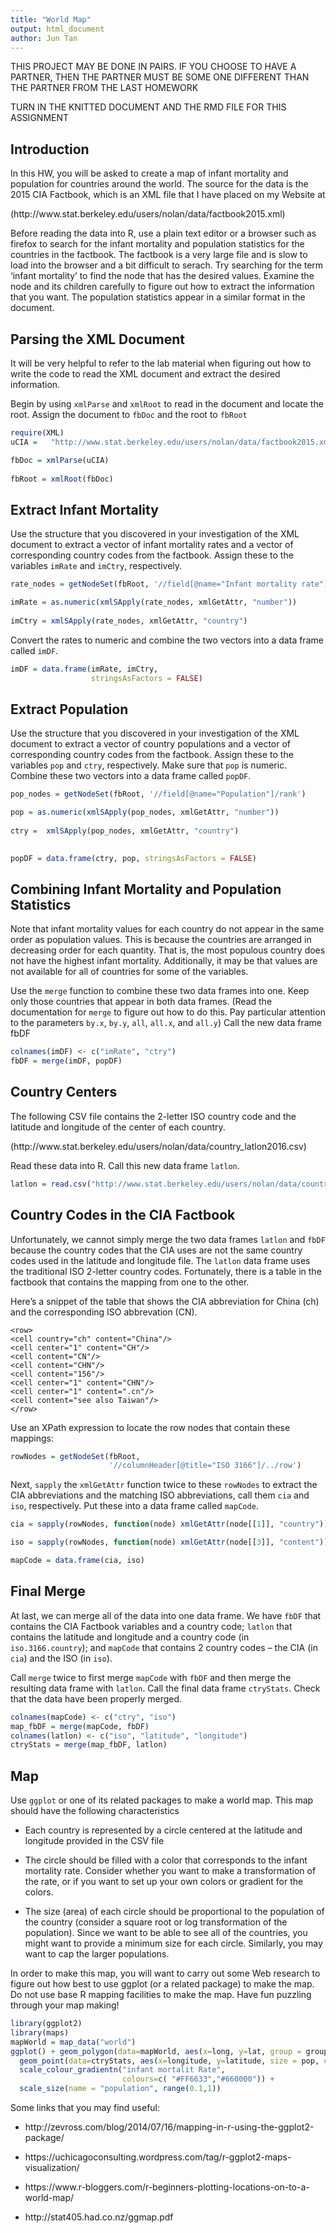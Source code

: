 ```yaml
---
title: "World Map"
output: html_document
author: Jun Tan
---
```


THIS PROJECT MAY BE DONE IN PAIRS. IF YOU CHOOSE TO HAVE A PARTNER, THEN THE PARTNER MUST BE SOME ONE DIFFERENT THAN THE PARTNER FROM THE LAST HOMEWORK

TURN IN THE KNITTED DOCUMENT AND THE RMD FILE FOR THIS ASSIGNMENT

## Introduction

In this HW, you will be asked to create a map of infant mortality and population for countries around the world.  The source for the data is the 2015 CIA Factbook,
which is an XML file that I have placed on my Website at 

(http://www.stat.berkeley.edu/users/nolan/data/factbook2015.xml)


Before reading the data into R, use a plain text editor or a browser such as firefox to search for the infant mortality and population statistics for the countries in the factbook. The factbook is a very large file and is slow to load into the browser and a bit difficult to serach.  Try searching for the term 'infant mortality' to find the node that has the desired values. Examine the node and its children carefully to figure out how to extract the information that you want. The population statistics appear in a similar format in the document.

## Parsing the XML Document

It will be very helpful to refer to the lab material when figuring out how to write the code to read the XML document and extract the desired information.

Begin by using `xmlParse` and `xmlRoot` to read in the document and locate the root. Assign the document to `fbDoc` and the root to `fbRoot`

```r
require(XML)
uCIA =   "http://www.stat.berkeley.edu/users/nolan/data/factbook2015.xml"

fbDoc = xmlParse(uCIA)
  
fbRoot = xmlRoot(fbDoc)
```

## Extract Infant Mortality

Use the structure that you discovered in your investigation of the XML document to extract a vector of infant mortality rates and a vector of corresponding country codes from the factbook. Assign these to the variables `imRate` and `imCtry`, respectively.

```r
rate_nodes = getNodeSet(fbRoot, '//field[@name="Infant mortality rate"]/rank')

imRate = as.numeric(xmlSApply(rate_nodes, xmlGetAttr, "number"))
  
imCtry = xmlSApply(rate_nodes, xmlGetAttr, "country")

```

Convert the rates to numeric and combine the two vectors into a data frame called `imDF`.

```r
imDF = data.frame(imRate, imCtry, 
                  stringsAsFactors = FALSE)
```

## Extract Population

Use the structure that you discovered in your investigation of the XML document to extract a vector of country populations and a vector of corresponding country codes from the factbook. Assign these to the variables `pop` and `ctry`, respectively. Make sure that `pop` is numeric. Combine these two vectors into a data frame called `popDF`.

```r
pop_nodes = getNodeSet(fbRoot, '//field[@name="Population"]/rank')

pop = as.numeric(xmlSApply(pop_nodes, xmlGetAttr, "number"))
  
ctry =  xmlSApply(pop_nodes, xmlGetAttr, "country")

  
popDF = data.frame(ctry, pop, stringsAsFactors = FALSE)
```



## Combining Infant Mortality and Population Statistics

Note that infant mortality values for each country do not appear in the same order as population values. This is because the countries are arranged in decreasing order for each quantity. That is, the most populous country does not have the highest infant mortality. Additionally, it may be that values are not available for all of countries for some of the variables.

Use the `merge` function to combine these two data frames into one. Keep only those countries that appear in both data frames. (Read the documentation for `merge` to figure out how to do this. Pay particular attention to the parameters `by.x`, `by.y`, `all`, `all.x`, and `all.y`) Call the new data frame fbDF

```r
colnames(imDF) <- c("imRate", "ctry")
fbDF = merge(imDF, popDF)
```

## Country Centers

The following CSV file contains the 2-letter ISO country code and the latitude and longitude of the center of each country. 

(http://www.stat.berkeley.edu/users/nolan/data/country_latlon2016.csv)

Read these data into R. Call this new data frame `latlon`. 

```r
latlon = read.csv("http://www.stat.berkeley.edu/users/nolan/data/country_latlon2016.csv") 

```

##  Country Codes in the CIA Factbook

Unfortunately, we cannot simply merge the two data frames `latlon` and `fbDF` because the country codes that the CIA uses are not the same country codes used in the latitude and longitude file.  The `latlon` data frame uses the traditional ISO 2-letter country codes. Fortunately, there is a table in the factbook that contains the mapping from one to the other.

Here's a snippet of the table that shows the CIA abbreviation for China (ch) and the corresponding ISO abbrevation (CN).

```
<row>
<cell country="ch" content="China"/>
<cell center="1" content="CH"/>
<cell content="CN"/>
<cell content="CHN"/>
<cell content="156"/>
<cell center="1" content="CHN"/>
<cell center="1" content=".cn"/>
<cell content="see also Taiwan"/>
</row>
```



Use an XPath expression to locate the row nodes that contain these mappings:

```r
rowNodes = getNodeSet(fbRoot,
                      '//columnHeader[@title="ISO 3166"]/../row')
```

Next, `sapply` the `xmlGetAttr` function twice to these `rowNodes` to extract the CIA abbreviations and the matching ISO abbreviations, call them `cia` and `iso`, respectively. Put these into a data frame called `mapCode`.

```r
cia = sapply(rowNodes, function(node) xmlGetAttr(node[[1]], "country"))

iso = sapply(rowNodes, function(node) xmlGetAttr(node[[3]], "content"))

mapCode = data.frame(cia, iso)
```


## Final Merge

At last, we can merge all of the data into one data frame. We have `fbDF` that contains the CIA Factbook variables and a country code; `latlon` that contains the latitude and longitude and a country code (in `iso.3166.country`);  and `mapCode` that contains 2 country codes -- the CIA (in `cia`) and the ISO (in `iso`). 

Call `merge` twice to first merge `mapCode` with `fbDF` and then merge the resulting data frame with `latlon`.
Call the final data frame `ctryStats`. Check that the data have been properly merged.

```r
colnames(mapCode) <- c("ctry", "iso")
map_fbDF = merge(mapCode, fbDF)
colnames(latlon) <- c("iso", "latitude", "longitude")
ctryStats = merge(map_fbDF, latlon)
```

## Map

Use `ggplot` or one of its related packages to make a world map. This map should have the following characteristics

* Each country is represented by a circle centered at the latitude and longitude provided in the CSV file

* The circle should be filled with a color that corresponds to the infant mortality rate. Consider whether you want to make a transformation of the rate, or if you want to set up your own colors or gradient for the colors.

* The size (area) of each circle should be proportional to the population of the country (consider a square root or log transformation of the population). Since we want to be able to see all of the countries, you might want to provide a minimum size for each circle. Similarly, you may want to cap the larger populations. 

In order to make this map, you will want to carry out some Web research to figure out how best to use ggplot (or a related package) to make the map. Do not use base R mapping facilities to make the map. Have fun puzzling through your map making!

```r
library(ggplot2)
library(maps)
mapWorld = map_data("world")
ggplot() + geom_polygon(data=mapWorld, aes(x=long, y=lat, group = group),colour="white", fill="green" )+
  geom_point(data=ctryStats, aes(x=longitude, y=latitude, size = pop, color=imRate)) +
  scale_colour_gradientn("infant mortalit Rate", 
                         colours=c( "#FF6633","#660000")) +
  scale_size(name = "population", range(0.1,1))

```


Some links that you may find useful:

* http://zevross.com/blog/2014/07/16/mapping-in-r-using-the-ggplot2-package/

* https://uchicagoconsulting.wordpress.com/tag/r-ggplot2-maps-visualization/

* https://www.r-bloggers.com/r-beginners-plotting-locations-on-to-a-world-map/

* http://stat405.had.co.nz/ggmap.pdf

